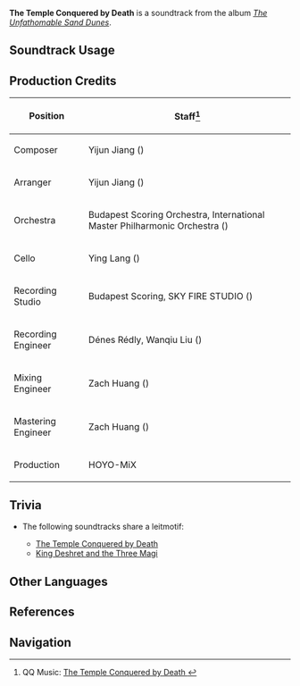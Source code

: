 {{Soundtrack Infobox
|image          = The Unfathomable Sand Dunes.png
|album          = The Unfathomable Sand Dunes
|disc           = 1
|number         = 45
|featured       =
|featured2      =
|featured3      =
|featured_disc  =
|featured_disc2 =
|featured_disc3 =
|youtube_id     = 9_fTCUG9HEc
|spotify_id     = 6GxcmKxlwweC7f23vJ5ra0
|previous       = Those Who Dream No Dreams
|next           = Lamenting Torrent of Oblivion
}}
'''The Temple Conquered by Death''' is a soundtrack from the album ''[[The Unfathomable Sand Dunes]]''.

==Soundtrack Usage==
{{Soundtrack Usage
|quest    = 
|location = Desert of Hadramaveth//day
|domain   = 
}}

==Production Credits==
{| class="wikitable"
! Position
! Staff<ref>QQ Music: [https://y.qq.com/n/ryqq/songDetail/0039tll22ZjzRs The Temple Conquered by Death {{zh|死寂的殿堂}}]</ref>
|-
! Composer
| Yijun Jiang ({{zh|姜以君}})
|-
! Arranger
| Yijun Jiang ({{zh|姜以君}})
|-
! Orchestra
| Budapest Scoring Orchestra, International Master Philharmonic Orchestra ({{zh|国际首席爱乐乐团}})
|-
! Cello
| Ying Lang ({{zh|郎莹}})
|-
! Recording Studio
| Budapest Scoring, SKY FIRE STUDIO ({{zh|九紫天诚录音棚}})
|-
! Recording Engineer
| Dénes Rédly, Wanqiu Liu ({{zh|刘婉秋}})
|-
! Mixing Engineer
| Zach Huang ({{zh|黄巍}})
|-
! Mastering Engineer
| Zach Huang ({{zh|黄巍}})
|-
! Production
| HOYO-MiX
|}
<!--
==Gallery==
<gallery>
</gallery>
-->

==Trivia==
* <section begin="TheTempleConqueredByDeathLeitmotif" />The following soundtracks share a leitmotif:
** [[The Temple Conquered by Death]]
** [[King Deshret and the Three Magi (Soundtrack)|King Deshret and the Three Magi]] <section end="TheTempleConqueredByDeathLeitmotif" />

==Other Languages==
{{Other Languages
|en        = The Temple Conquered by Death
|zhs       = 死寂的殿堂
|zhs_rm    = Sǐjì de Diàntáng
|zht       = 死寂的殿堂
|zht_rm    = Sǐjì de Diàntáng
|zh_tl     = Hall of Deathly Silence
|ja        = 蕭やかな殿堂
|ja_rm     = Shimeyaka-na Dendou{{assumed}}
|ja_tl   = 
}}

==References==
{{Reflist}}

==Navigation==
{{Soundtrack Navbox|The Unfathomable Sand Dunes}}